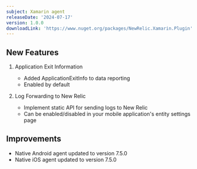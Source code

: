 ```yaml
---
subject: Xamarin agent
releaseDate: '2024-07-17'
version: 1.0.0
downloadLink: 'https://www.nuget.org/packages/NewRelic.Xamarin.Plugin'
---
```


## New Features

1. Application Exit Information
    - Added ApplicationExitInfo to data reporting
    - Enabled by default

2. Log Forwarding to New Relic
    - Implement static API for sending logs to New Relic
    - Can be enabled/disabled in your mobile application's entity settings page

## Improvements

- Native Android agent updated to version 7.5.0
- Native iOS agent updated to version 7.5.0
